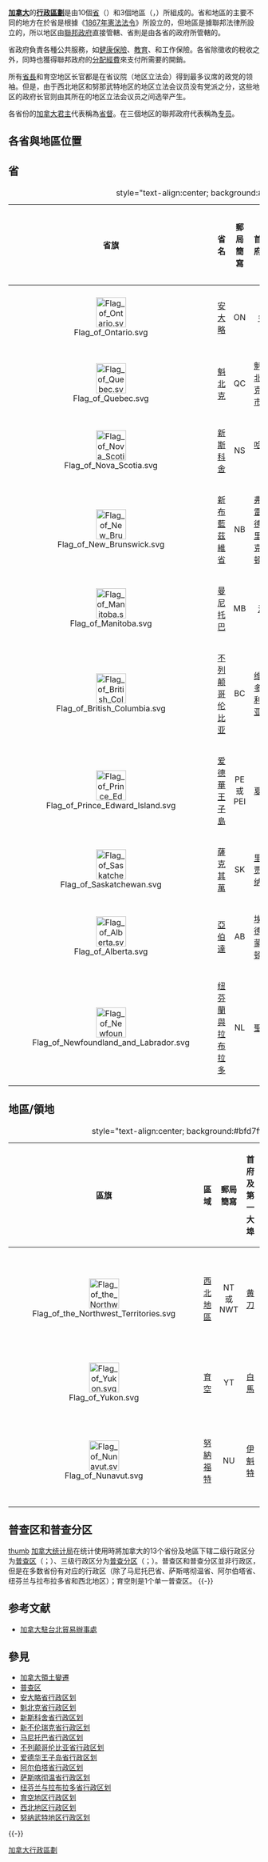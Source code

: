 {{NoteTA
| G1 = 地名
| 1 = zh-hans:阿尔伯塔;zh-hk:亞伯達;zh-tw:亞伯達;
| 2 = zh-hans:卡尔加里;zh-hk:卡加利;zh-tw:卡加利;
| 3 = zh-hans:埃德蒙顿;zh-hk:愛民頓;zh-tw:艾德蒙頓;
| 4 = zh-hans:新斯科舍;zh-hk:諾華斯高沙;zh-tw:新斯科細亞;
| 5 = zh-hans:哈利法克斯;zh-hk:哈利法斯;zh-tw:哈利法克斯;
| 6 = zh-cn:新不伦瑞克;zh-hk:紐賓士域;zh-tw:新布藍茲維;zh-sg:新布兰斯威;zh-my:新布兰斯威;
| 7 = zh-hans:弗雷德里克顿;zh-hk:腓特烈頓
| 8 = zh-hans:马尼托巴;zh-hk:緬尼吐巴;zh-tw:曼尼托巴;
| 9 = zh-cn:萨斯喀彻温;zh-hk:沙斯卡寸旺;zh-tw:薩斯喀徹溫;zh-sg:萨斯卡渣文
| 10 = zh-hans:里贾纳;zh-hk:利載拿;zh-tw:雷吉纳;
| 11 = zh-hans:萨斯卡通;zh-hk:沙斯加通;zh-tw:薩斯卡通;
| 12 = zh-hans:努纳武特;zh-hk:努拿烏特;zh-tw:努納武特;
| 13 = zh-hans:夏洛特顿;zh-hk:查洛城;zh-tw:夏洛特頓;
| 14 = zh-sg:黄刀; zh-hk:黃刀; zh-tw:黃刀; zh-cn:耶洛奈夫;
| 15 = zh-hk:白馬; zh-tw:白馬; zh-cn:怀特霍斯
| 16 = zh-tw:伊魁特; zh-cn:伊卡卢伊特
| 17 = zh-tw:英屬哥倫比亞; zh-cn:不列颠哥伦比亚; zh-hk:卑詩; zh-mo:卑詩; zh-sg:卑诗;
| 18 = zh-tw:省會; zh-cn:首府;zh-hk:省會
| 19 = zh-tw:努納福特;zh-hk:努拿烏特; zh-mo:努拿烏特; zh-cn:努纳武特; zh-hant: 努納武特;
}}
'''[[加拿大|加拿大]]'''的'''[[行政區劃|行政區劃]]'''是由10個[[省|省]]（{{lang|en|province}}）和3個地區（{{lang-en|territory}}，{{lang-fr|territoire}}）所組成的。省和地區的主要不同的地方在於省是根據《[[1867年憲法法令|1867年憲法法令]]》所設立的，但地區是據聯邦法律所設立的，所以地区由[[加拿大政府|聯邦政府]]直接管轄、省則是由各省的政府所管轄的。

省政府負責各種公共服務，如[[健康保險|健康保險]]、[[教育|教育]]、和工作保險。各省除徵收的稅收之外，同時也獲得聯邦政府的[[分配經費|分配經費]]來支付所需要的開銷。

所有[[省长_(加拿大)|省長]]和育空地区长官都是在省议院（地区立法会）得到最多议席的政党的领袖。但是，由于西北地区和努那武特地区的地区立法会议员没有党派之分，这些地区的政府长官则由其所在的地区立法会议员之间选举产生。

各省份的[[加拿大君主|加拿大君主]]代表稱為[[省督_(加拿大)|省督]]。在三個地区的聯邦政府代表稱為[[专员_(加拿大)|专员]]。

== 各省與地區位置 ==
{{lan|zh-hans={{Canada_image_map}}|zh-hant={{Canada_image_map_zh-hant}}}}

== 省 ==
{| class="wikitable sortable"  style="font-size:95%; margin:auto; width: 100%;"
|+  style="text-align:center; background:#bfd7ff;"| '''加拿大行省'''
! class="unsortable"| 省旗
! 省名
! 郵局簡寫
! 首府
! 最大城市<br />（按人口）
! 面積<br />（平方公里）
! 人口<br />（2016年）
! 加入联邦日期
! 官方语言
|-
! style="text-align: center;" | [[File:Flag_of_Ontario.svg|60px]]
! style="text-align: center;" | [[安大略|安大略]]
| style="text-align: center;" | ON
| colspan="2" style="text-align: center;" | [[多倫多|多倫多]]
| style="text-align: right;" | 1,076,395 
| style="text-align: right;" | 13,448,494	
| 1867年7月1日
| colpos = "6" rowpos = "4" style="text-align: center;" | 英语
|-
! style="text-align: center;" | [[File:Flag_of_Quebec.svg|60px]]
! style="text-align: center;" | [[魁北克|魁北克]]
| style="text-align: center;" | QC
| style="text-align: center;" | [[魁北克市|魁北克市]]
| style="text-align: center;" | [[蒙特婁|蒙特婁]]
| style="text-align: right;" | 1,542,056
| style="text-align: right;" | 8,164,361
| 1867年7月1日
| colpos = "8" rowpos = "6" style="text-align: center;" | 法语
|-
! style="text-align: center;" | [[File:Flag_of_Nova_Scotia.svg|60px]]
! style="text-align: center;" | [[新斯科舍|新斯科舍]]
| style="text-align: center;" | NS
| colspan="2" style="text-align: center;" | [[哈利法克斯|哈利法克斯]]
| style="text-align: right;" | 55,283 
| style="text-align: right;" | 923,598
| 1867年7月1日
| colpos = "6" rowpos = "4" style="text-align: center;" | 英语
|-
! style="text-align: center;" | [[File:Flag_of_New_Brunswick.svg|60px]]
! style="text-align: center;" | [[新布藍茲維省|新布藍茲維省]]
| style="text-align: center;" | NB
| style="text-align: center;" | [[弗雷德里克顿|弗雷德里克顿]]
| style="text-align: center;" | [[蒙克頓|蒙克頓]]
| style="text-align: right;" | 72,908  
| style="text-align: right;" | 747,101
| 1867年7月1日
| colpos = "6" rowpos = "4" style="text-align: center;" | 英语、法语
|-
! style="text-align: center;" | [[File:Flag_of_Manitoba.svg|60px]]
! style="text-align: center;" | [[曼尼托巴|曼尼托巴]]
| style="text-align: center;" | MB
| colspan="2" style="text-align: center;" | [[温尼伯|温尼伯]]
| style="text-align: right;" | 647,797 
| style="text-align: right;" | 1,278,365
| 1870年7月15日
| colpos = "6" rowpos = "4" style="text-align: center;" | 英语
|-
! style="text-align: center;" | [[File:Flag_of_British_Columbia.svg|60px]]
! style="text-align: center;" | [[不列颠哥伦比亚|不列颠哥伦比亚]]
| style="text-align: center;" | BC
| style="text-align: center;" | [[維多利亞_(不列顛哥倫比亞)|维多利亚]]
| style="text-align: center;" | [[温哥華|温哥華]]
| style="text-align: right;" | 944,735 
| style="text-align: right;" | 4,648,055
| 1871年7月20日
| colpos = "6" rowpos = "4" style="text-align: center;" | 英语
|-
! style="text-align: center;" | [[File:Flag_of_Prince_Edward_Island.svg|60px]]
! style="text-align: center;" | [[爱德華王子島|爱德華王子島]]
| style="text-align: center;" | PE或PEI
| colspan="2" style="text-align: center;" | [[夏洛特顿|夏洛特顿]]
| style="text-align: right;" | 5,660 
| style="text-align: right;" | 142,907
| 1873年7月1日
| colpos = "6" rowpos = "4" style="text-align: center;" | 英语
|-
! style="text-align: center;" | [[File:Flag_of_Saskatchewan.svg|60px]]
! style="text-align: center;" | [[薩克其萬|薩克其萬]]
| style="text-align: center;" | SK
| style="text-align: center;" | [[里贾纳|里贾纳]]
| style="text-align: center;" | [[薩斯卡通|薩斯卡通]]
| style="text-align: right;" | 651,036 
| style="text-align: right;" | 1,098,352	
| 1905年9月1日
| colpos = "6" rowpos = "4" style="text-align: center;" | 英语
|-
! style="text-align: center;" | [[File:Flag_of_Alberta.svg|60px]]
! style="text-align: center;" | [[亞伯達|亞伯達]]
| style="text-align: center;" | AB
| style="text-align: center;" | [[埃德蒙顿|埃德蒙顿]]
| style="text-align: center;" | [[卡爾加里|卡爾加里]]
| style="text-align: right;" | 661,848 
| style="text-align: right;" | 4,067,175
| 1905年9月1日
| colpos = "6" rowpos = "4" style="text-align: center;" | 英语
|-
! style="text-align: center;" | [[File:Flag_of_Newfoundland_and_Labrador.svg|60px]]
! style="text-align: center;" | [[纽芬蘭與拉布拉多|纽芬蘭與拉布拉多]]
| style="text-align: center;" | NL
| colspan="2" style="text-align: center;" | [[聖约翰斯_(纽芬兰與拉布拉多)|聖约翰斯]]
| style="text-align: right;" | 405,212 
| style="text-align: right;" | 519,716
| 1949年3月31日
| colpos = "6" rowpos = "4" style="text-align: center;" | 英语
|}

== 地區/領地 ==
{| class="wikitable sortable"  style="font-size:95%; margin:auto; width: 100%;"
|+  style="text-align:center; background:#bfd7ff;"| '''加拿大地区'''
! class="unsortable"| 區旗
! 區域
! 郵局簡寫
! 首府及<br />第一大埠
! 面積<br />（平方公里）
! 人口<br />（2016年）
! 加入联邦日期
! 官方语言
|-
! style="text-align: center;" | [[File:Flag_of_the_Northwest_Territories.svg|60px]]
! style="text-align: left;" | [[西北地區_(加拿大)|西北地區]]
| style="text-align: center;" | NT或NWT
| [[黄刀|黄刀]]
| style="text-align: right;" | 1,346,106 
| style="text-align: right;" | 41,786
| 1870年7月15日
| colpos = "6" rowpos = "4" style="text-align: center;" | 9種原住民語、英语、法语
|-
! style="text-align: center;" | [[File:Flag_of_Yukon.svg|60px]]
! style="text-align: left;" | [[育空|育空]]
| style="text-align: center;" | YT
| [[白馬市_(加拿大)|白馬]]
| style="text-align: right;" | 482,443 
| style="text-align: right;" | 35,874
| 1898年6月13日
| colpos = "6" rowpos = "4" style="text-align: center;" | 英语、法语
|-
! style="text-align: center;" | [[File:Flag_of_Nunavut.svg|60px]]
! style="text-align: left;" | [[努納福特|努納福特]]
| style="text-align: center;" | NU
| [[伊魁特|伊魁特]]
| style="text-align: right;" | 2,093,190 
| style="text-align: right;" | 35,944
| 1999年4月1日
| colpos = "6" rowpos = "4" style="text-align: center;" | 因纽特语、英语、法语
|}

==普查区和普查分区==
[[文件:Censusdivisions.PNG|thumb]]
[[加拿大统计局|加拿大统计局]]在统计使用時將加拿大的13个省份及地區下辖二级行政区分为[[普查区|普查区]]（{{lang-en|census division}}；{{lang-fr|division de recensement}}）、三级行政区分为[[普查区|普查分区]]（{{lang-en|census subdivision}}；{{lang-fr|subdivision de recensement}}）。普查区和普查分区並非行政区，但是在多数省份有对应的行政区（除了马尼托巴省、萨斯喀彻温省、阿尔伯塔省、纽芬兰与拉布拉多省和西北地区）；育空則是1个单一普查区。
{{-}}

== 参考文献 ==
{{Reflist}}
* [http://international.gc.ca/world-monde/taiwan/taipei.aspx?lang=zho 加拿大駐台北貿易辦事處]{{Wayback|url=http://international.gc.ca/world-monde/taiwan/taipei.aspx?lang=zho |date=20180815134629 }}

== 參見 ==
{{Div col|cols=3}}
* [[加拿大領土變遷|加拿大領土變遷]]
* [[普查区|普查区]]
* [[安大略省行政区划|安大略省行政区划]]
* [[魁北克省行政区划|魁北克省行政区划]]
* [[新斯科舍省行政区划|新斯科舍省行政区划]]
* [[新不伦瑞克省行政区划|新不伦瑞克省行政区划]]
* [[马尼托巴省行政区划|马尼托巴省行政区划]]
* [[不列颠哥伦比亚省行政区划|不列颠哥伦比亚省行政区划]]
* [[爱德华王子岛省行政区划|爱德华王子岛省行政区划]]
* [[艾伯塔省行政区划|阿尔伯塔省行政区划]]
* [[萨斯喀彻温省行政区划|萨斯喀彻温省行政区划]]
* [[纽芬兰与拉布拉多省行政区划|纽芬兰与拉布拉多省行政区划]]
* [[育空地区行政区划|育空地区行政区划]]
* [[西北地区行政区划|西北地区行政区划]]
* [[努纳武特地区行政区划|努纳武特地区行政区划]]
{{Div col end}}

{{-}}
{{美洲题目|行政区划}}
{{加拿大行政区划}}

[[Category:加拿大行政區劃|]]